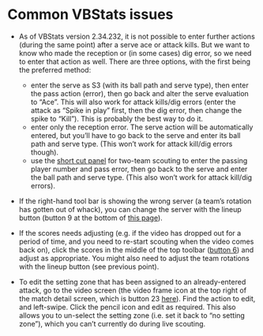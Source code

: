 # Common VBStats issues

- As of VBStats version 2.34.232, it is not possible to enter further actions (during the same point) after a serve ace or attack kills. But we want to know who made the reception or (in some cases) dig error, so we need to enter that action as well. There are three options, with the first being the preferred method:

    - enter the serve as S3 (with its ball path and serve type), then enter the pass action (error), then go back and alter the serve evaluation to "Ace". This will also work for attack kills/dig errors (enter the attack as "Spike in play" first, then the dig error, then change the spike to "Kill"). This is probably the best way to do it.
    - enter only the reception error. The serve action will be automatically entered, but you'll have to go back to the serve and enter its ball path and serve type. (This won't work for attack kill/dig errors though).
    - use the [short cut panel](http://peranasports.com/VBStatsHD/Guide/lessons/How_to_code.html) for two-team scouting to enter the passing player number and pass error, then go back to the serve and enter the ball path and serve type. (This also won't work for attack kill/dig errors).

- If the right-hand tool bar is showing the wrong server (a team's rotation has gotten out of whack), you can change the server with the lineup button (button 9 at the bottom of [this page](http://peranasports.com/VBStatsHD/Guide/lessons/Screen_detail.html)).

- If the scores needs adjusting (e.g. if the video has dropped out for a period of time, and you need to re-start scouting when the video comes back on), click the scores in the middle of the top toolbar ([button 6](http://peranasports.com/VBStatsHD/Guide/lessons/Screen_detail.html)) and adjust as appropriate. You might also need to adjust the team rotations with the lineup button (see previous point).

- To edit the setting zone that has been assigned to an already-entered attack, go to the video screen (the video frame icon at the top right of the match detail screen, which is button 23 [here](http://peranasports.com/VBStatsHD/Guide/lessons/Match_detail.html)). Find the action to edit, and left-swipe. Click the pencil icon and edit as required. This also allows you to un-select the setting zone (i.e. set it back to "no setting zone"), which you can't currently do during live scouting.

